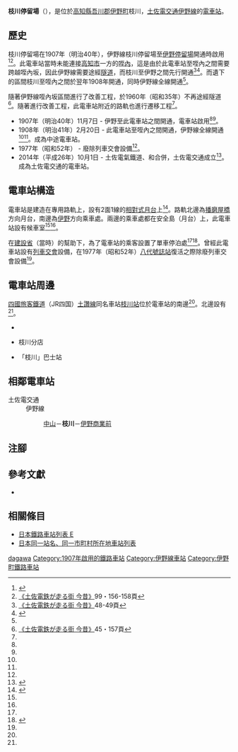 {{NoteTA|G1=Transport}}
{{Infobox station
|公司色 = #3399cc
|站名 = 枝川
|圖片 = Edagawa tramstop.jpg
|圖片說明 = 電車站
|日文原名 = 枝川
|平假名 = えだがわ
|羅馬拼音 = Edagawa
|副站名 = 
|所在地 = {{JPN}}[[高知縣|高知縣]][[吾川郡|吾川郡]][[伊野町|伊野町]]枝川
|座標 = {{coord|33|33|4.89|N|133|26|58.43|E|type:railwaystation_region:JP-24|display=inline,title}}
|車站構造 = [[地面車站|地面車站]]
|月台配置 = 2面1線
|啟用年月日 = 1907年（明治40年）11月7日
|廢站年月日 = 
|乘客人數 = 
|上下車人次 = 
|統計年度 = 
|轉車 = [[枝川站|枝川站]]（[[土讚線|土讚線]]）
|全寬備註 = 
|adjacent = {{Adjacent stations|system=土佐電交通|line=伊野線|left=中山|right=伊野商業前|note-left=0.3km|note-mid=距離[[播磨屋橋停留場|播磨屋橋]]9.2km|note-right=0.6km}}
}}
'''枝川停留場'''（{{jpn|j=枝川停留場|hg=えだがわていりゅうじょう|rm=Edagawa teiryūjō|f=y}}），是位於[[高知縣|高知縣]][[吾川郡|吾川郡]][[伊野町|伊野町]]枝川，[[土佐電交通|土佐電交通]][[伊野線|伊野線]]的[[電車站|電車站]]。

== 歷史 ==
枝川停留場在1907年（明治40年），伊野線枝川停留場至[[伊野停留場|伊野停留場]]開通時啟用<ref name=chizu60>{{Cite book|author=[[今尾惠介|今尾惠介]]（監修） |title={{Translink|ja|日本鉄道旅行地図帳|日本鐵道旅行地圖帳}} |publisher=[[新潮社|新潮社]] |volume=11 中国四国 |year=2009 |isbn=978-4-10-790029-6 |page=60|language=ja}}</ref><ref name=konjaku2>[[#konjaku|《土佐電鉄が走る街 今昔》]]99・156-158頁</ref>。此電車站當時未能連接[[高知市|高知市]]一方的[[咥內停留場|咥內]]，這是由於此電車站至咥內之間需要跨越咥內坂，因此伊野線需要途經[[隧道|隧道]]，而枝川至伊野之間先行開通<ref name=konjaku>[[#konjaku|《土佐電鉄が走る街 今昔》]]48-49頁</ref><ref name=jijo>{{Cite book|author=川島令三 |title={{Translink|ja|全国鉄道事情大研究|全國鐵道事情大研究}} |year=2007 |publisher={{Translink|ja|草思社}} |isbn=978-4-7942-1615-1 |volume=四国篇 |page=280-289|language=ja}}</ref>。而遺下的區間枝川至咥內之間於翌年1908年開通，同時伊野線全線開通<ref name=konjaku2/>。

隨著伊野線咥內坂區間進行了改善工程，於1960年（昭和35年）不再途經隧道<ref>[[#konjaku|《土佐電鉄が走る街 今昔》]]45・157頁</ref>。隨著進行改善工程，此電車站附近的路軌也進行遷移工程<ref name=konjaku/>。
* 1907年（明治40年）11月7日 - 伊野至此電車站之間開通，{{Translink|ja|土佐電気鉄道|土佐電氣鐵道}}電車站啟用<ref name=chizu60/><ref name=konjaku2/>。
* 1908年（明治41年）2月20日 - 此電車站至咥內之間開通，伊野線全線開通<ref name=chizu60/><ref name=konjaku2/>。成為中途電車站。
* 1977年（昭和52年） - 廢除列車交會設備<ref name=konjaku/>。
* 2014年（平成26年）10月1日 - 土佐電氣鐵道、{{Translink|ja|高知県交通|高知縣交通}}和{{Translink|ja|土佐電ドリームサービス|土佐電Dream Service}}合併，土佐電交通成立<ref>{{Cite news |title=とさでん交通：「再出発」 「便利な市民の足に」高知で設立式 新デザインの車両披露 |newspaper=[[毎日新聞|毎日新聞]] |date=2014-10-02 |author=上野宏人 |publisher=毎日新聞社|language=ja}}</ref>。成為土佐電交通的電車站。

== 電車站構造 ==
電車站是建造在專用路軌上，設有2面1線的[[相對式月台|相對式月台]]上<ref name=line>{{Cite book|author=川島令三 |authorlink=川島令三 |title=四国・九州ライン 全線・全駅・全配線 |year=2013 |publisher=[[講談社|講談社]] |series=【図説】 日本の鉄道 |isbn=978-4-06-295161-6 |volume=第2巻 四国西部エリア |pages=42・94頁|language=ja}}</ref>。路軌北邊為[[播磨屋橋停留場|播磨屋橋]]方向月台，南邊為[[伊野停留場|伊野]]方向乘車處。兩邊的乘車處都在安全島（月台）上，此電車站設有候車室<ref name=line/><ref name=jijo/>。

在[[建設省|建設省]]（當時）的幫助下，為了電車站的乘客設置了單車停泊處<ref name=jijo/><ref>{{Cite book|title=路面電車はゆく 高知 |year=1998 |publisher={{Translink|ja|高知新聞社}} |isbn=4-87503-268-4 |page=92|language=ja}}</ref>。曾經此電車站設有[[列車交會|列車交會]]設備，在1977年（昭和52年）[[八代號誌站|八代號誌站]]復活之際除廢列車交會設備<ref name=konjaku/>。

== 電車站周邊 ==
[[四國旅客鐵道|四國旅客鐵道]]（JR四国）[[土讚線|土讚線]]同名車站[[枝川站|枝川站]]位於電車站的南邊<ref name=konjaku/>。北邊設有{{Translink|ja|高知県運転免許センター|高知縣駕駛執照中心}}<ref name=konjaku/>。
* {{Translink|ja|国道33号|國道33號 (日本)|國道33號}}
* {{Translink|ja|四国銀行|四國銀行}}枝川分店
* 「枝川」巴士站

== 相鄰電車站 ==
; 土佐電交通
: 伊野線
:: [[中山停留場|中山]]－'''枝川'''－[[伊野商業前停留場|伊野商業前]]
== 注腳 ==
{{Reflist}}
== 參考文獻 ==
* {{Cite book|author=土佐電鉄の電車とまちを愛する会 |title=土佐電鉄が走る街 今昔 |year=2006 |publisher=[[JTB出版|JTB出版]] |series=JTB Can Books |isbn=4-533-06411-6|language=ja |ref=konjaku}}
== 相關條目 ==
{{Commonscat|Edagawa Station (Tosa Electric Railway)}}
* [[日本鐵路車站列表_E|日本鐵路車站列表 E]]
* [[日本同一站名、同一市町村所在地車站列表|日本同一站名、同一市町村所在地車站列表]]
{{伊野線}}
{{DEFAULTSORT:Edagawa}}
[[Category:日本鐵路車站_E|dagawa]]
[[Category:1907年啟用的鐵路車站|Category:1907年啟用的鐵路車站]]
[[Category:伊野線車站|Category:伊野線車站]]
[[Category:伊野町鐵路車站|Category:伊野町鐵路車站]]